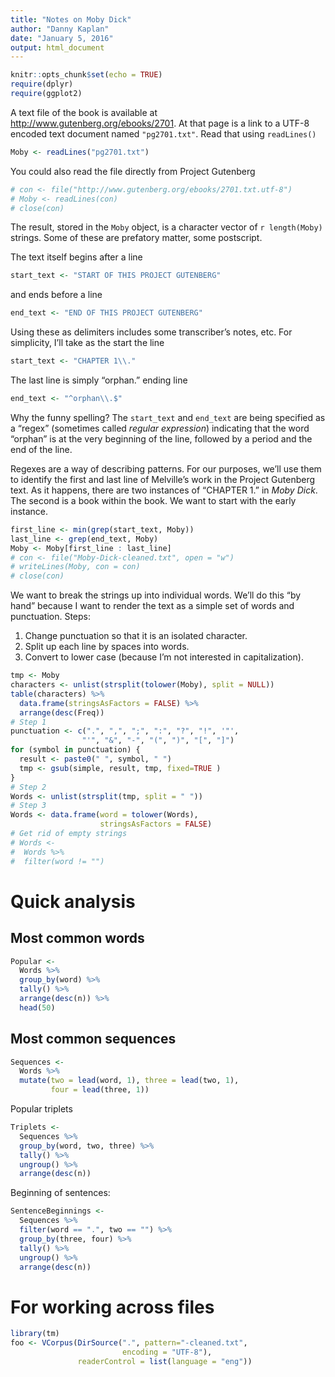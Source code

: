 ```yaml
---
title: "Notes on Moby Dick"
author: "Danny Kaplan"
date: "January 5, 2016"
output: html_document
---
```


```r
knitr::opts_chunk$set(echo = TRUE)
require(dplyr)
require(ggplot2)
```



A text file of the book is available at <http://www.gutenberg.org/ebooks/2701>. At that page is a link to a UTF-8 encoded text document named `"pg2701.txt"`.  Read that using `readLines()`

```r
Moby <- readLines("pg2701.txt")
```
You could also read the file directly from Project Gutenberg
```r
# con <- file("http://www.gutenberg.org/ebooks/2701.txt.utf-8")
# Moby <- readLines(con)
# close(con)
```

The result, stored in the `Moby` object, is a character vector of `r length(Moby)` strings.  Some of these are prefatory matter, some postscript.

The text itself begins after a line
```r
start_text <- "START OF THIS PROJECT GUTENBERG"
```
and ends before a line 
```r
end_text <- "END OF THIS PROJECT GUTENBERG"
```
Using these as delimiters includes some transcriber's notes, etc.  For simplicity, I'll take as the start the line
```r
start_text <- "CHAPTER 1\\."
```
The last line is simply "orphan." ending line
```r
end_text <- "^orphan\\.$"
```

Why the funny spelling? The `start_text` and `end_text` are being specified as a "regex" (sometimes called *regular expression*) indicating that the word "orphan" is at the very beginning of the line, followed by a period and the end of the line.

Regexes are a way of describing patterns.  For our purposes, we'll use them to identify the first and last line of Melville's work in the Project Gutenberg text. As it happens, there are two instances of "CHAPTER 1." in *Moby Dick*.  The second is a book within the book.  We want to start with the early instance.
```r
first_line <- min(grep(start_text, Moby))
last_line <- grep(end_text, Moby)
Moby <- Moby[first_line : last_line]
# con <- file("Moby-Dick-cleaned.txt", open = "w")
# writeLines(Moby, con = con)
# close(con)
```

We want to break the strings up into individual words. We'll do this "by hand" because I want to render the text as a simple set of words and punctuation. Steps:

1. Change punctuation so that it is an isolated character.
2. Split up each line by spaces into words.
3. Convert to lower case (because I'm not interested in capitalization).
```r
tmp <- Moby
characters <- unlist(strsplit(tolower(Moby), split = NULL))
table(characters) %>% 
  data.frame(stringsAsFactors = FALSE) %>%
  arrange(desc(Freq))
# Step 1
punctuation <- c(".", ",", ";", ":", "?", "!", '"', 
                "'", "&", "-", "(", ")", "[", "]")
for (symbol in punctuation) {
  result <- paste0(" ", symbol, " ")
  tmp <- gsub(simple, result, tmp, fixed=TRUE )
}
# Step 2
Words <- unlist(strsplit(tmp, split = " "))
# Step 3
Words <- data.frame(word = tolower(Words),
                    stringsAsFactors = FALSE)
# Get rid of empty strings
# Words <- 
#  Words %>%
#  filter(word != "")
```

# Quick analysis

## Most common words

```r
Popular <-
  Words %>%
  group_by(word) %>%
  tally() %>%
  arrange(desc(n)) %>%
  head(50)
```

## Most common sequences

```r
Sequences <-
  Words %>%
  mutate(two = lead(word, 1), three = lead(two, 1),
         four = lead(three, 1))
```

Popular triplets
```r
Triplets <-
  Sequences %>%
  group_by(word, two, three) %>%
  tally() %>%
  ungroup() %>%
  arrange(desc(n))
```

Beginning of sentences:
```r
SentenceBeginnings <-
  Sequences %>%
  filter(word == ".", two == "") %>%
  group_by(three, four) %>%
  tally() %>%
  ungroup() %>%
  arrange(desc(n))
```

# For working across files
```r
library(tm)
foo <- VCorpus(DirSource(".", pattern="-cleaned.txt",
                         encoding = "UTF-8"),
               readerControl = list(language = "eng"))
```